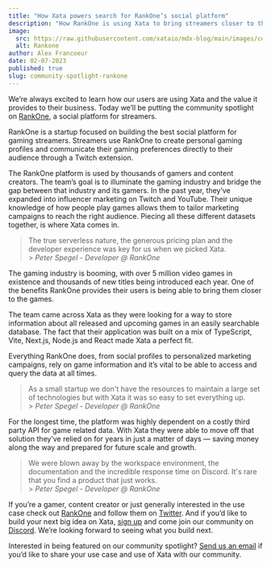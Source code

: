 ```yaml
---
title: "How Xata powers search for RankOne’s social platform"
description: "How RankOne is using Xata to bring streamers closer to their audience."
image:
  src: https://raw.githubusercontent.com/xataio/mdx-blog/main/images/community-spotlight-rankone.png
  alt: Rankone
author: Alex Francoeur
date: 02-07-2023
published: true
slug: community-spotlight-rankone
---
```


We’re always excited to learn how our users are using Xata and the value it provides to their business. Today we’ll be putting the community spotlight on [RankOne](https://www.rankone.global/), a social platform for streamers.

<ArticleImage
  src="https://github.com/xataio/mdx-blog/raw/main/images/rankone.png"
  width="1920"
  height="1509"
  alt="Rankone page"
  caption="A Rankone profile"
  position="center"
/>

RankOne is a startup focused on building the best social platform for gaming streamers. Streamers use RankOne to create personal gaming profiles and communicate their gaming preferences directly to their audience through a Twitch extension.

The RankOne platform is used by thousands of gamers and content creators. The team’s goal is to illuminate the gaming industry and bridge the gap between that industry and its gamers. In the past year, they’ve expanded into influencer marketing on Twitch and YouTube. Their unique knowledge of how people play games allows them to tailor marketing campaigns to reach the right audience. Piecing all these different datasets together, is where Xata comes in.

> The true serverless nature, the generous pricing plan and the developer experience was key for us when we picked Xata. <br /> > _Peter Spegel - Developer @ RankOne_

The gaming industry is booming, with over 5 million video games in existence and thousands of new titles being introduced each year. One of the benefits RankOne provides their users is being able to bring them closer to the games.

The team came across Xata as they were looking for a way to store information about all released and upcoming games in an easily searchable database. The fact that their application was built on a mix of TypeScript, Vite, Next.js, Node.js and React made Xata a perfect fit.

Everything RankOne does, from social profiles to personalized marketing campaigns, rely on game information and it’s vital to be able to access and query the data at all times.

> As a small startup we don't have the resources to maintain a large set of technologies but with Xata it was so easy to set everything up. <br /> > _Peter Spegel - Developer @ RankOne_

For the longest time, the platform was highly dependent on a costly third party API for game related data. With Xata they were able to move off that solution they’ve relied on for years in just a matter of days — saving money along the way and prepared for future scale and growth.

> We were blown away by the workspace environment, the documentation and the incredible response time on Discord. It's rare that you find a product that just works. <br /> > _Peter Spegel - Developer @ RankOne_

If you’re a gamer, content creator or just generally interested in the use case check out [RankOne](https://www.rankone.global/) and follow them on [Twitter](https://twitter.com/rankoneglobal). And if you’d like to build your next big idea on Xata, [sign up](https://app.xata.io/signin) and come join our community on [Discord](https://xata.io/discord). We’re looking forward to seeing what you build next.

Interested in being featured on our community spotlight? [Send us an email](mailto:communityspotlight@xata.io) if you’d like to share your use case and use of Xata with our community.
